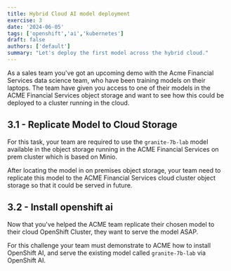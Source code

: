 ```yaml
---
title: Hybrid Cloud AI model deployment
exercise: 3
date: '2024-06-05'
tags: ['openshift','ai','kubernetes']
draft: false
authors: ['default']
summary: "Let's deploy the first model across the hybrid cloud."
---
```


As a sales team you've got an upcoming demo with the Acme Financial Services data science team, who have been training models on their laptops.
The team have given you access to one of their models in the ACME Financial Services object storage and want to see how this could be deployed to a cluster running in the cloud.


## 3.1 - Replicate Model to Cloud Storage

For this task, your team are required to use the `granite-7b-lab` model available in the object storage running in the ACME Financial Services on prem cluster which is based on Minio.

After locating the model in on premises object storage, your team need to replicate this model to the ACME Financial Services cloud cluster object storage so that it could be served in future.


## 3.2 - Install openshift ai

Now that you've helped the ACME team replicate their chosen model to their cloud OpenShift Cluster, they want to serve the model ASAP.

For this challenge your team must demonstrate to ACME how to install OpenShift AI, and serve the existing model called `granite-7b-lab` via OpenShift AI.

